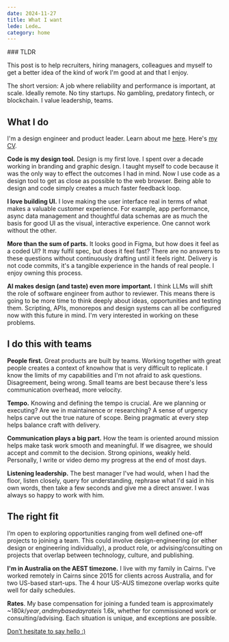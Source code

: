 ```yaml
---
date: 2024-11-27
title: What I want
lede: Lede…
category: home
---
```


<Callout>
### TLDR

This post is to help recruiters, hiring managers, colleagues and myself to get a better idea of the kind of work I'm good at and that I enjoy.

The short version: A job where reliability and performance is important, at scale. Ideally remote. No tiny startups. No gambling, predatory fintech, or blockchain. I value leadership, teams.

</Callout>

## What I do

I'm a design engineer and product leader. Learn about me [here](/about). Here's [my CV](/CallumFlackCV2024.pdf).

**Code is my design tool.** Design is my first love. I spent over a decade working in branding and graphic design. I taught myself to code because it was the only way to effect the outcomes I had in mind. Now I use code as a design tool to get as close as possible to the web browser. Being able to design and code simply creates a much faster feedback loop.

**I love building UI.** I love making the user interface real in terms of what makes a valuable customer experience. For example, app performance, async data management and thoughtful data schemas are as much the basis for good UI as the visual, interactive experience. One cannot work without the other.

**More than the sum of parts.** It looks good in Figma, but how does it feel as a coded UI? It may fulfil spec, but does it feel fast? There are no answers to these questions without continuously drafting until it feels right. Delivery is not code commits, it's a tangible experience in the hands of real people. I enjoy owning this process.

**AI makes design (and taste) even more important.** I think LLMs will shift the role of software engineer from author to reviewer. This means there is going to be more time to think deeply about ideas, opportunities and testing them. Scripting, APIs, monorepos and design systems can all be configured now with this future in mind. I'm very interested in working on these problems.

## I do this with teams

**People first.** Great products are built by teams. Working together with great people creates a context of knowhow that is very difficult to replicate. I know the limits of my capabilities and I'm not afraid to ask questions. Disagreement, being wrong. Small teams are best because there's less communication overhead, more velocity.

**Tempo.** Knowing and defining the tempo is crucial. Are we planning or executing? Are we in maintainence or researching? A sense of urgency helps carve out the true nature of scope. Being pragmatic at every step helps balance craft with delivery.

**Communication plays a big part.** How the team is oriented around mission helps make task work smooth and meaningful. If we disagree, we should accept and commit to the decision. Strong opinions, weakly held. Personally, I write or video demo my progress at the end of most days.

**Listening leadership.** The best manager I've had would, when I had the floor, listen closely, query for understanding, rephrase what I'd said in his own words, then take a few seconds and give me a direct answer. I was always so happy to work with him.

## The right fit

I’m open to exploring opportunities ranging from well defined one-off projects to joining a team. This could involve design-engineering (or either design or engineering individually), a product role, or advising/consulting on projects that overlap between technology, culture, and publishing.

**I'm in Australia on the AEST timezone.** I live with my family in Cairns. I've worked remotely in Cairns since 2015 for clients across Australia, and for two US-based start-ups. The 4 hour US-AUS timezone overlap works quite well for daily schedules.

**Rates**. My base compensation for joining a funded team is approximately ~$180k/year, and my base day rate is ~$1.6k, whether for commissioned work or consulting/advising. Each situation is unique, and exceptions are possible.

[Don’t hesitate to say hello :)](mailto:callum@flack.com.au)
